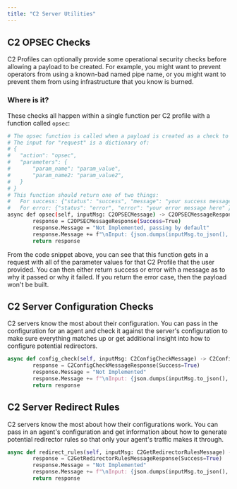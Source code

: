 ```yaml
---
title: "C2 Server Utilities"
---
```



## C2 OPSEC Checks

C2 Profiles can optionally provide some operational security checks before allowing a payload to be created. For example, you might want to prevent operators from using a known-bad named pipe name, or you might want to prevent them from using infrastructure that you know is burned.

### Where is it?

These checks all happen within a single function per C2 profile with a function called `opsec`:

```bash
# The opsec function is called when a payload is created as a check to see if the parameters supplied are good
# The input for "request" is a dictionary of:
# {
#   "action": "opsec",
#   "parameters": {
#       "param_name": "param_value",
#       "param_name2: "param_value2",
#   }
# }
# This function should return one of two things:
#   For success: {"status": "success", "message": "your success message here" }
#   For error: {"status": "error", "error": "your error message here" }
async def opsec(self, inputMsg: C2OPSECMessage) -> C2OPSECMessageResponse:
        response = C2OPSECMessageResponse(Success=True)
        response.Message = "Not Implemented, passing by default"
        response.Message += f"\nInput: {json.dumps(inputMsg.to_json(), indent=4)}"
        return response
```

From the code snippet above, you can see that this function gets in a request with all of the parameter values for that C2 Profile that the user provided. You can then either return success or error with a message as to why it passed or why it failed. If you return the error case, then the payload won't be built.

## C2 Server Configuration Checks

C2 servers know the most about their configuration. You can pass in the configuration for an agent and check it against the server's configuration to make sure everything matches up or get additional insight into how to configure potential redirectors.

```py
async def config_check(self, inputMsg: C2ConfigCheckMessage) -> C2ConfigCheckMessageResponse:
        response = C2ConfigCheckMessageResponse(Success=True)
        response.Message = "Not Implemented"
        response.Message += f"\nInput: {json.dumps(inputMsg.to_json(), indent=4)}"
        return response
```

## C2 Server Redirect Rules

C2 servers know the most about how their configurations work. You can pass in an agent's configuration and get information about how to generate potential redirector rules so that only your agent's traffic makes it through.

```py
async def redirect_rules(self, inputMsg: C2GetRedirectorRulesMessage) -> C2GetRedirectorRulesMessageResponse:
        response = C2GetRedirectorRulesMessageResponse(Success=True)
        response.Message = "Not Implemented"
        response.Message += f"\nInput: {json.dumps(inputMsg.to_json(), indent=4)}"
        return response
```
